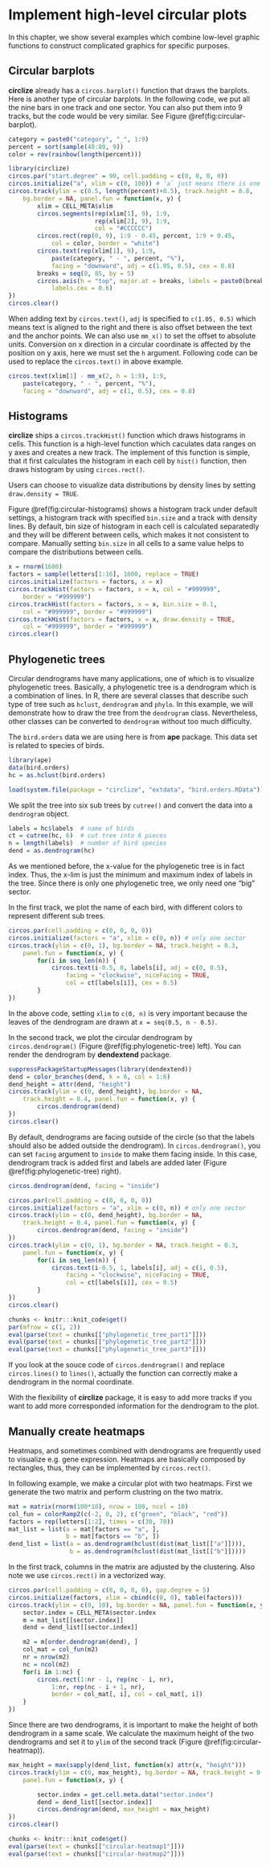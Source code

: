 
# Implement high-level circular plots {#high-level-plots}

In this chapter, we show several examples which combine low-level graphic
functions to construct complicated graphics for specific purposes. 

## Circular barplots {#circular-barplot}

**circlize** already has a `circos.barplot()` function that draws the
barplots. Here is another type of circular barplots. In the following code, we put all
the nine bars in one track and one sector. You can also put them into 9
tracks, but the code would be very similar. See Figure
\@ref(fig:circular-barplot).

```r
category = paste0("category", "_", 1:9)
percent = sort(sample(40:80, 9))
color = rev(rainbow(length(percent)))

library(circlize)
circos.par("start.degree" = 90, cell.padding = c(0, 0, 0, 0))
circos.initialize("a", xlim = c(0, 100)) # 'a` just means there is one sector
circos.track(ylim = c(0.5, length(percent)+0.5), track.height = 0.8, 
    bg.border = NA, panel.fun = function(x, y) {
        xlim = CELL_META$xlim
        circos.segments(rep(xlim[1], 9), 1:9,
                        rep(xlim[2], 9), 1:9,
                        col = "#CCCCCC")
        circos.rect(rep(0, 9), 1:9 - 0.45, percent, 1:9 + 0.45,
        	col = color, border = "white")
        circos.text(rep(xlim[1], 9), 1:9, 
        	paste(category, " - ", percent, "%"), 
            facing = "downward", adj = c(1.05, 0.5), cex = 0.8) 
        breaks = seq(0, 85, by = 5)
        circos.axis(h = "top", major.at = breaks, labels = paste0(breaks, "%"), 
        	labels.cex = 0.6)
})
circos.clear()
```

When adding text by `circos.text()`, `adj` is specified to `c(1.05, 0.5)`
which means text is aligned to the right and there is also offset between the
text and the anchor points. We can also use `mm_x()` to set the offset to
absolute units. Conversion on x direction in a circular coordinate is affected
by the position on y axis, here we must set the `h` argument. Following code
can be used to replace the `circos.text()` in above example.

```r
circos.text(xlim[1] - mm_x(2, h = 1:9), 1:9, 
	paste(category, " - ", percent, "%"), 
    facing = "downward", adj = c(1, 0.5), cex = 0.8)
```

## Histograms {#histograms}

**circlize** ships a `circos.trackHist()` function which draws histograms in
cells. This function is a high-level function which caculates data ranges on y
axes and creates a new track. The implement of this function is simple, that it
first calculates the histogram in each cell by `hist()` function, then draws
histogram by using `circos.rect()`.

Users can choose to visualize data distributions by density lines by setting
`draw.density = TRUE`.

Figure \@ref(fig:circular-histograms) shows a histogram track under default
settings, a histogram track with specified `bin.size` and a track with density
lines. By default, bin size of histogram in each cell is calculated
separatedly and they will be different between cells, which makes it not
consistent to compare. Manually setting `bin.size` in all cells to a same
value helps to compare the distributions between cells.

```r
x = rnorm(1600)
factors = sample(letters[1:16], 1600, replace = TRUE)
circos.initialize(factors = factors, x = x)
circos.trackHist(factors = factors, x = x, col = "#999999", 
	border = "#999999")
circos.trackHist(factors = factors, x = x, bin.size = 0.1, 
	col = "#999999", border = "#999999")
circos.trackHist(factors = factors, x = x, draw.density = TRUE, 
	col = "#999999", border = "#999999")
circos.clear()
```

## Phylogenetic trees {#phylogenetic-trees}

Circular dendrograms have many applications, one of which is to visualize 
phylogenetic trees. Basically, a phylogenetic tree is 
a dendrogram which is a combination of lines. In R, there are several classes that 
describe such type of tree such as `hclust`, `dendrogram` and `phylo`. 
In this example, we will demonstrate how to draw the tree from the `dendrogram` class. 
Nevertheless, other classes can be converted to `dendrogram` without too much difficulty.

The `bird.orders` data we are using here is from **ape** package. This data set is 
related to species of birds. 

```r
library(ape)
data(bird.orders)
hc = as.hclust(bird.orders)
```

```r
load(system.file(package = "circlize", "extdata", "bird.orders.RData"))
```

We split the tree into six sub trees by `cutree()` and convert the data into a
`dendrogram` object.

```r
labels = hc$labels  # name of birds
ct = cutree(hc, 6)  # cut tree into 6 pieces
n = length(labels)  # number of bird species
dend = as.dendrogram(hc)
```

As we mentioned before, the x-value for the phylogenetic tree is in fact
index. Thus, the x-lim is just the minimum and maximum index of labels in the
tree. Since there is only one phylogenetic tree, we only need one "big"
sector. 

In the first track, we plot the name of each bird, with different
colors to represent different sub trees.

```r
circos.par(cell.padding = c(0, 0, 0, 0))
circos.initialize(factors = "a", xlim = c(0, n)) # only one sector
circos.track(ylim = c(0, 1), bg.border = NA, track.height = 0.3, 
    panel.fun = function(x, y) {
        for(i in seq_len(n)) {
            circos.text(i-0.5, 0, labels[i], adj = c(0, 0.5), 
                facing = "clockwise", niceFacing = TRUE,
                col = ct[labels[i]], cex = 0.5)
        }
})
```

In the above code, setting `xlim` to `c(0, n)` is very important because the
leaves of the dendrogram are drawn at `x = seq(0.5, n - 0.5)`.

In the second track, we plot the circular dendrogram by `circos.dendrogram()` (Figure \@ref(fig:phylogenetic-tree) left).
You can render the dendrogram by **dendextend** package.

```r
suppressPackageStartupMessages(library(dendextend))
dend = color_branches(dend, k = 6, col = 1:6)
dend_height = attr(dend, "height")
circos.track(ylim = c(0, dend_height), bg.border = NA, 
    track.height = 0.4, panel.fun = function(x, y) {
        circos.dendrogram(dend)
})
circos.clear()
```

By default, dendrograms are facing outside of the circle (so that the labels
should also be added outside the dendrogram). In `circos.dendrogram()`, you
can set `facing` argument to `inside` to make them facing inside. In this
case, dendrogram track is added first and labels are added later (Figure \@ref(fig:phylogenetic-tree) right).

```r
circos.dendrogram(dend, facing = "inside")
```

```r
circos.par(cell.padding = c(0, 0, 0, 0))
circos.initialize(factors = "a", xlim = c(0, n)) # only one sector
circos.track(ylim = c(0, dend_height), bg.border = NA, 
    track.height = 0.4, panel.fun = function(x, y) {
        circos.dendrogram(dend, facing = "inside")
})
circos.track(ylim = c(0, 1), bg.border = NA, track.height = 0.3, 
    panel.fun = function(x, y) {
        for(i in seq_len(n)) {
            circos.text(i-0.5, 1, labels[i], adj = c(1, 0.5), 
                facing = "clockwise", niceFacing = TRUE,
                col = ct[labels[i]], cex = 0.5)
        }
})
circos.clear()
```

```r
chunks <- knitr:::knit_code$get()
par(mfrow = c(1, 2))
eval(parse(text = chunks[["phylogenetic_tree_part1"]]))
eval(parse(text = chunks[["phylogenetic_tree_part2"]]))
eval(parse(text = chunks[["phylogenetic_tree_part3"]]))
```

If you look at the souce code of `circos.dendrogram()` and replace
`circos.lines()` to `lines()`, actually the function can correctly make a
dendrogram in the normal coordinate.

With the flexibility of **circlize** package, it is easy to add more tracks
if you want to add more corresponded information for the dendrogram to the
plot.

## Manually create heatmaps {#heatmaps}

Heatmaps, and sometimes combined with dendrograms are frequently used to
visualize e.g. gene expression. Heatmaps are basically composed by rectangles,
thus, they can be implemented by `circos.rect()`.

In following example, we make a circular plot with two heatmaps. First we
generate the two matrix and perform clustring on the two matrix.

```r
mat = matrix(rnorm(100*10), nrow = 100, ncol = 10)
col_fun = colorRamp2(c(-2, 0, 2), c("green", "black", "red"))
factors = rep(letters[1:2], times = c(30, 70))
mat_list = list(a = mat[factors == "a", ],
                b = mat[factors == "b", ])
dend_list = list(a = as.dendrogram(hclust(dist(mat_list[["a"]]))),
                 b = as.dendrogram(hclust(dist(mat_list[["b"]]))))
```

In the first track, columns in the matrix are adjusted by the clustering.
Also note we use `circos.rect()` in a vectorized way.

```r
circos.par(cell.padding = c(0, 0, 0, 0), gap.degree = 5)
circos.initialize(factors, xlim = cbind(c(0, 0), table(factors)))
circos.track(ylim = c(0, 10), bg.border = NA, panel.fun = function(x, y) {
    sector.index = CELL_META$sector.index
    m = mat_list[[sector.index]]
    dend = dend_list[[sector.index]]

    m2 = m[order.dendrogram(dend), ]
    col_mat = col_fun(m2)
    nr = nrow(m2)
    nc = ncol(m2)
    for(i in 1:nc) {
        circos.rect(1:nr - 1, rep(nc - i, nr), 
            1:nr, rep(nc - i + 1, nr), 
            border = col_mat[, i], col = col_mat[, i])
    }
})
```

Since there are two dendrograms, it is important to make the height
of both dendrogram in a same scale. We calculate the maximum height
of the two dendrograms and set it to `ylim` of the second track (Figure \@ref(fig:circular-heatmap)).

```r
max_height = max(sapply(dend_list, function(x) attr(x, "height")))
circos.track(ylim = c(0, max_height), bg.border = NA, track.height = 0.3, 
    panel.fun = function(x, y) {

        sector.index = get.cell.meta.data("sector.index")
        dend = dend_list[[sector.index]]
        circos.dendrogram(dend, max_height = max_height)
})
circos.clear()
```

```r
chunks <- knitr:::knit_code$get()
eval(parse(text = chunks[["circular-heatmap1"]]))
eval(parse(text = chunks[["circular-heatmap2"]]))
```
